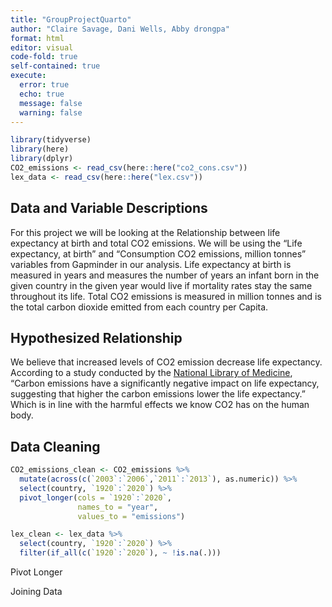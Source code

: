 ```yaml
---
title: "GroupProjectQuarto"
author: "Claire Savage, Dani Wells, Abby drongpa"
format: html
editor: visual
code-fold: true
self-contained: true
execute: 
  error: true
  echo: true
  message: false
  warning: false
---
```


```r
library(tidyverse)
library(here)
library(dplyr)
CO2_emissions <- read_csv(here::here("co2_cons.csv"))
lex_data <- read_csv(here::here("lex.csv"))
```

## Data and Variable Descriptions

For this project we will be looking at the Relationship between life expectancy at birth and total CO2 emissions. We will be using the "Life expectancy, at birth" and "Consumption CO2 emissions, million tonnes" variables from Gapminder in our analysis. Life expectancy at birth is measured in years and measures the number of years an infant born in the given country in the given year would live if mortality rates stay the same throughout its life. Total CO2 emissions is measured in million tonnes and is the total carbon dioxide emitted from each country per Capita.

## Hypothesized Relationship

We believe that increased levels of CO2 emission decrease life expectancy. According to a study conducted by the [National Library of Medicine](https://www.ncbi.nlm.nih.gov/pmc/articles/PMC8782287/#:~:text=Carbon%20emissions%20have%20a%20significantly,decreases%20life%20expectancy%20by%200.012%25.), “Carbon emissions have a significantly negative impact on life expectancy, suggesting that higher the carbon emissions lower the life expectancy.” Which is in line with the harmful effects we know CO2 has on the human body.

## Data Cleaning

```r
CO2_emissions_clean <- CO2_emissions %>%
  mutate(across(c(`2003`:`2006`,`2011`:`2013`), as.numeric)) %>% 
  select(country, `1920`:`2020`) %>% 
  pivot_longer(cols = `1920`:`2020`,
               names_to = "year",
               values_to = "emissions")
```

```r
lex_clean <- lex_data %>%
  select(country, `1920`:`2020`) %>%
  filter(if_all(c(`1920`:`2020`), ~ !is.na(.)))
```

Pivot Longer

Joining Data
